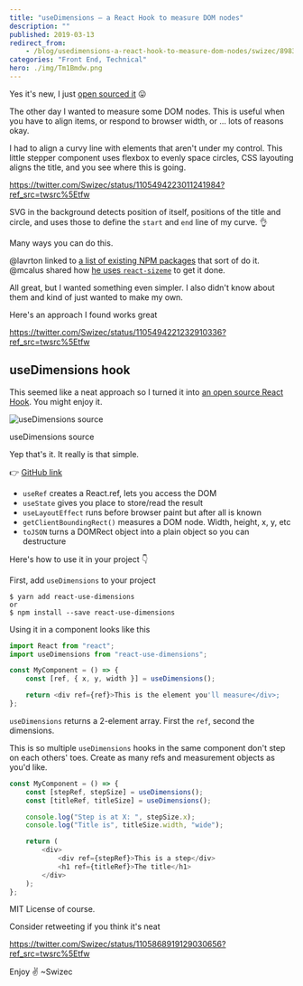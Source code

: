 ```yaml
---
title: "useDimensions – a React Hook to measure DOM nodes"
description: ""
published: 2019-03-13
redirect_from:
    - /blog/usedimensions-a-react-hook-to-measure-dom-nodes/swizec/8983
categories: "Front End, Technical"
hero: ./img/Tm1Bmdw.png
---
```


Yes it's new, I just [open sourced it](https://github.com/Swizec/useDimensions) 😛

The other day I wanted to measure some DOM nodes. This is useful when you have to align items, or respond to browser width, or ... lots of reasons okay.

I had to align a curvy line with elements that aren't under my control. This little stepper component uses flexbox to evenly space circles, CSS layouting aligns the title, and you see where this is going.

https://twitter.com/Swizec/status/1105494223011241984?ref_src=twsrc%5Etfw

SVG in the background detects position of itself, positions of the title and circle, and uses those to define the `start` and `end` line of my curve. 👌

Many ways you can do this.

@lavrton linked to [a list of existing NPM packages](https://www.npmjs.com/search?q=hook%20size) that sort of do it. @mcalus shared how [he uses `react-sizeme`](https://github.com/mcalus3/open-fraksl/blob/master/src/components/DomainComponents/DrawingComponents/FractalStage.tsx) to get it done.

All great, but I wanted something even simpler. I also didn't know about them and kind of just wanted to make my own.

Here's an approach I found works great

https://twitter.com/Swizec/status/1105494221232910336?ref_src=twsrc%5Etfw

## useDimensions hook

This seemed like a neat approach so I turned it into [an open source React Hook](https://github.com/Swizec/useDimensions). You might enjoy it.

![useDimensions source](./img/Tm1Bmdw.png)

useDimensions source

Yep that's it. It really is that simple.

👉 [GitHub link](https://github.com/Swizec/useDimensions)

-   `useRef` creates a React.ref, lets you access the DOM
-   `useState` gives you place to store/read the result
-   `useLayoutEffect` runs before browser paint but after all is known
-   `getClientBoundingRect()` measures a DOM node. Width, height, x, y, etc
-   `toJSON` turns a DOMRect object into a plain object so you can destructure

Here's how to use it in your project 👇

First, add `useDimensions` to your project

    $ yarn add react-use-dimensions
    or
    $ npm install --save react-use-dimensions

Using it in a component looks like this

```javascript
import React from "react";
import useDimensions from "react-use-dimensions";

const MyComponent = () => {
    const [ref, { x, y, width }] = useDimensions();

    return <div ref={ref}>This is the element you'll measure</div>;
};
```

`useDimensions` returns a 2-element array. First the `ref`, second the dimensions.

This is so multiple `useDimensions` hooks in the same component don't step on each others' toes. Create as many refs and measurement objects as you'd like.

```javascript
const MyComponent = () => {
    const [stepRef, stepSize] = useDimensions();
    const [titleRef, titleSize] = useDimensions();

    console.log("Step is at X: ", stepSize.x);
    console.log("Title is", titleSize.width, "wide");

    return (
        <div>
            <div ref={stepRef}>This is a step</div>
            <h1 ref={titleRef}>The title</h1>
        </div>
    );
};
```

MIT License of course.

Consider retweeting if you think it's neat

https://twitter.com/Swizec/status/1105868919129030656?ref_src=twsrc%5Etfw

Enjoy ✌️ ~Swizec
